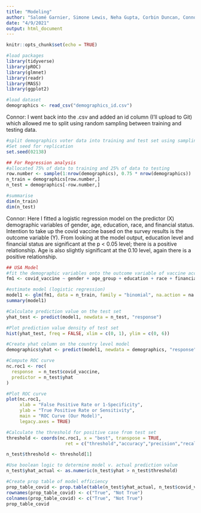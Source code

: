 ```yaml
---
title: "Modeling"
author: "Salomé Garnier, Simone Lewis, Neha Gupta, Corbin Duncan, Connor Brown"
date: "4/9/2021"
output: html_document
---
```


```r
knitr::opts_chunk$set(echo = TRUE)

#load packages
library(tidyverse)
library(pROC)
library(glmnet)
library(readr)
library(MASS)
library(ggplot2)

#load dataset
demographics <- read_csv("demographics_id.csv")
```

Connor: I went back into the .csv and added an id column (I'll upload to Git) which allowed me to split using random sampling between training and testing data. 

```r
#split demographics voter data into training and test set using sampling
#Set seed for replication
set.seed(02138)

## For Regression analysis
#allocated 75% of data to training and 25% of data to testing
row.number <- sample(1:nrow(demographics), 0.75 * nrow(demographics))
n_train = demographics[row.number,]
n_test = demographics[-row.number,]

#summarise
dim(n_train)
dim(n_test)
```
Connor: Here I fitted a logistic regression model on the predictor (X) demographic variables of gender, age, education, race, and financial status. Intention to take up the covid vaccine based on the survey results is the outcome variable (Y). From looking at the model output, education level and financial status are significant at the p < 0.05 level; there is a positive relationship. Age is also slightly significant at the 0.10 level, again there is a positive relationship. 

```r
## USA Model
#fit the demographic variables onto the outcome variable of vaccine acceptance
fm1 <- covid_vaccine ~ gender + age_group + education + race + financial_status

#estimate model (logistic regression)
model1 <- glm(fm1, data = n_train, family = "binomial", na.action = na.exclude)
summary(model1)

```

```r
#Calculate prediction value on the test set
yhat_test <- predict(model1, newdata = n_test, "response")

#Plot prediction value density of test set
hist(yhat_test, freq = FALSE, xlim = c(0, 1), ylim = c(0, 6))

#Create yhat column on the country level model
demographics$yhat <- predict(model1, newdata = demographics, "response")
```

```r
#Compute ROC curve 
nc.roc1 <- roc(
  response  = n_test$covid_vaccine,
  predictor = n_test$yhat
)

#Plot ROC curve
plot(nc.roc1, 
     xlab = "False Positive Rate or 1-Specificity",
     ylab = "True Positive Rate or Sensitivity",
     main = "ROC Curve (Our Model)",
     legacy.axes = TRUE)
```

```r
#Calculate the threshold for positive case from test set
threshold <- coords(nc.roc1, x = "best", transpose = TRUE,
                      ret = c("threshold","accuracy","precision","recall"))

n_test$threshold <- threshold[1]

#Use boolean logic to determine model v. actual prediction value
n_test$yhat_actual <- as.numeric(n_test$yhat > n_test$threshold)

#Create prop table of model efficiency
prop_table_covid <- prop.table(table(n_test$yhat_actual, n_test$covid_vaccine))
rownames(prop_table_covid) <- c("True", "Not True")
colnames(prop_table_covid) <- c("True", "Not True")
prop_table_covid

```
